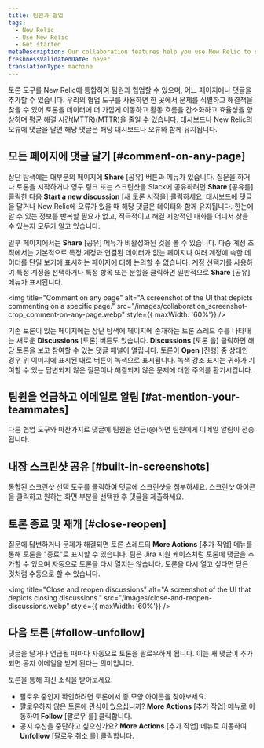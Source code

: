 ```yaml
---
title: 팀원과 협업
tags:
  - New Relic
  - Use New Relic
  - Get started
metaDescription: Our collaboration features help you use New Relic to solve problems together.
freshnessValidatedDate: never
translationType: machine
---
```


토론 도구를 New Relic에 통합하여 팀원과 협업할 수 있으며, 어느 페이지에나 댓글을 추가할 수 있습니다. 우리의 협업 도구를 사용하면 한 곳에서 문제를 식별하고 해결책을 찾을 수 있어 토론을 데이터에 더 가깝게 이동하고 활동 흐름을 간소화하고 효율성을 향상하며 평균 해결 시간(MTTR)(MTTR)을 줄일 수 있습니다. 대시보드나 New Relic의 오류에 댓글을 달면 해당 댓글은 해당 대시보드나 오류와 함께 유지됩니다.

## 모든 페이지에 댓글 달기 [#comment-on-any-page]

상단 탐색에는 대부분의 페이지에 **Share** \[공유] 버튼과 메뉴가 있습니다. 질문을 하거나 토론을 시작하거나 영구 링크 또는 스크린샷을 Slack에 공유하려면 **Share** \[공유를] 클릭한 다음 **Start a new discussion** \[새 토론 시작을] 클릭하세요. 대시보드에 댓글을 달거나 New Relic에 오류가 있을 때 해당 댓글은 데이터와 함께 유지됩니다. 한눈에 알 수 있는 정보를 반복할 필요가 없고, 적극적이고 해결 지향적인 대화를 어디서 찾을 수 있는지 모두가 알고 있습니다.

일부 페이지에서는 **Share** \[공유] 메뉴가 비활성화된 것을 볼 수 있습니다. 다중 계정 조직에서는 기본적으로 특정 계정과 연결된 데이터가 없는 페이지나 여러 계정에 속한 데이터를 단일 보기에 표시하는 페이지에 대해 논의할 수 없습니다. 계정 선택기를 사용하여 특정 계정을 선택하거나 특정 항목 또는 분할을 클릭하면 일반적으로 **Share** \[공유] 메뉴가 표시됩니다.

<img
  title="Comment on any page"
  alt="A screenshot of the UI that depicts commenting on a specific page."
  src="/images/collaboration_screenshot-crop_comment-on-any-page.webp"
  style={{ maxWidth: '60%'}}
/>

기존 토론이 있는 페이지에는 상단 탐색에 페이지에 존재하는 토론 스레드 수를 나타내는 새로운 **Discussions** \[토론] 버튼도 있습니다. **Discussions** \[토론 을] 클릭하면 해당 토론을 보고 참여할 수 있는 댓글 패널이 열립니다. 토론이 **Open** \[진행] 중 상태인 경우 위 이미지에 표시된 대로 버튼이 녹색으로 표시됩니다. 녹색 강조 표시는 귀하가 기여할 수 있는 답변되지 않은 질문이나 해결되지 않은 문제에 대한 주의를 환기시킵니다.

## 팀원을 언급하고 이메일로 알림 [#at-mention-your-teammates]

다른 협업 도구와 마찬가지로 댓글에 팀원을 언급(@)하면 팀원에게 이메일 알림이 전송됩니다.

## 내장 스크린샷 공유 [#built-in-screenshots]

통합된 스크린샷 선택 도구를 클릭하여 댓글에 스크린샷을 첨부하세요. 스크린샷 아이콘을 클릭하고 원하는 화면 부분을 선택한 후 댓글을 제출하세요.

## 토론 종료 및 재개 [#close-reopen]

질문에 답변하거나 문제가 해결되면 토론 스레드의 **More Actions** \[추가 작업] 메뉴를 통해 토론을 "종료"로 표시할 수 있습니다. 팀은 Jira 지원 케이스처럼 토론에 댓글을 추가할 수 있으며 자동으로 토론을 다시 열지는 않습니다. 토론을 다시 열고 싶다면 닫은 것처럼 수동으로 할 수 있습니다.

<img
  title="Close and reopen discussions"
  alt="A screenshot of the UI that depicts closing discussions."
  src="/images/close-and-reopen-discussions.webp"
  style={{ maxWidth: '60%'}}
/>

## 다음 토론 [#follow-unfollow]

댓글을 달거나 언급될 때마다 자동으로 토론을 팔로우하게 됩니다. 이는 새 댓글이 추가되면 공지 이메일을 받게 된다는 의미입니다.

토론을 통해 최신 소식을 받아보세요.

* 팔로우 중인지 확인하려면 토론에서 종 모양 아이콘을 찾아보세요.
* 팔로우하지 않은 토론에 관심이 있으십니까? **More Actions** \[추가 작업] 메뉴로 이동하여 **Follow** \[팔로우 를] 클릭합니다.
* 공지 수신을 중단하고 싶으신가요? **More Actions** \[추가 작업] 메뉴로 이동하여 **Unfollow** \[팔로우 취소 를] 클릭합니다.

